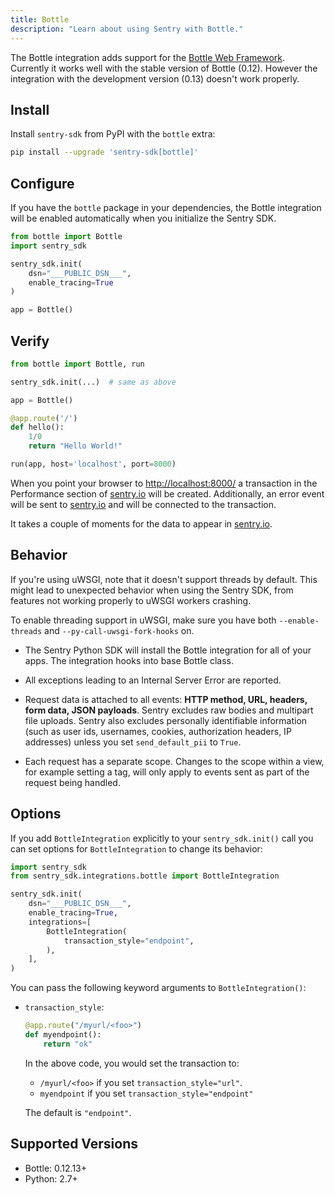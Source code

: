 ```yaml
---
title: Bottle
description: "Learn about using Sentry with Bottle."
---
```


The Bottle integration adds support for the [Bottle Web Framework](https://bottlepy.org/).
Currently it works well with the stable version of Bottle (0.12).
However the integration with the development version (0.13) doesn't work properly.

## Install

Install `sentry-sdk` from PyPI with the `bottle` extra:

```bash
pip install --upgrade 'sentry-sdk[bottle]'
```

## Configure

If you have the `bottle` package in your dependencies, the Bottle integration will be enabled automatically when you initialize the Sentry SDK.

<SignInNote />

```python
from bottle import Bottle
import sentry_sdk

sentry_sdk.init(
    dsn="___PUBLIC_DSN___",
    enable_tracing=True
)

app = Bottle()
```

## Verify

```python
from bottle import Bottle, run

sentry_sdk.init(...)  # same as above

app = Bottle()

@app.route('/')
def hello():
    1/0
    return "Hello World!"

run(app, host='localhost', port=8000)
```

When you point your browser to [http://localhost:8000/](http://localhost:8000/) a transaction in the Performance section of [sentry.io](https://sentry.io) will be created. Additionally, an error event will be sent to [sentry.io](https://sentry.io) and will be connected to the transaction.

It takes a couple of moments for the data to appear in [sentry.io](https://sentry.io).

## Behavior

<Alert level="warning" title="uWSGI and Sentry SDK">

If you're using uWSGI, note that it doesn't support threads by default. This might lead to unexpected behavior when using the Sentry SDK, from features not working properly to uWSGI workers crashing.

To enable threading support in uWSGI, make sure you have both `--enable-threads` and `--py-call-uwsgi-fork-hooks` on.

</Alert>

- The Sentry Python SDK will install the Bottle integration for all of your apps. The integration hooks into base Bottle class.

- All exceptions leading to an Internal Server Error are reported.

- Request data is attached to all events: **HTTP method, URL, headers, form data, JSON payloads**. Sentry excludes raw bodies and multipart file uploads. Sentry also excludes personally identifiable information (such as user ids, usernames, cookies, authorization headers, IP addresses) unless you set `send_default_pii` to `True`.

- Each request has a separate scope. Changes to the scope within a view, for example setting a tag, will only apply to events sent as part of the request being handled.

## Options

If you add `BottleIntegration` explicitly to your `sentry_sdk.init()` call you can set options for `BottleIntegration` to change its behavior:

```python
import sentry_sdk
from sentry_sdk.integrations.bottle import BottleIntegration

sentry_sdk.init(
    dsn="___PUBLIC_DSN___",
    enable_tracing=True,
    integrations=[
        BottleIntegration(
            transaction_style="endpoint",
        ),
    ],
)

```

You can pass the following keyword arguments to `BottleIntegration()`:

- `transaction_style`:

  ```python
  @app.route("/myurl/<foo>")
  def myendpoint():
      return "ok"
  ```

  In the above code, you would set the transaction to:

  - `/myurl/<foo>` if you set `transaction_style="url"`.
  - `myendpoint` if you set `transaction_style="endpoint"`

  The default is `"endpoint"`.

## Supported Versions

- Bottle: 0.12.13+
- Python: 2.7+
